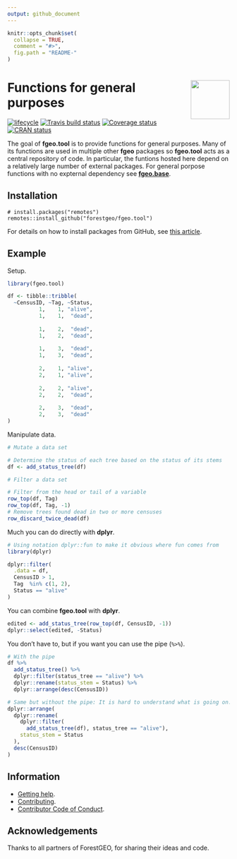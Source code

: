 ```yaml
---
output: github_document
---
```


<!-- README.md is generated from README.Rmd. Please edit that file -->

```r
knitr::opts_chunk$set(
  collapse = TRUE,
  comment = "#>",
  fig.path = "README-"
)
```

# <img src="https://i.imgur.com/m8FNhQR.png" align="right" height=88 /> Functions for general purposes

[![lifecycle](https://img.shields.io/badge/lifecycle-experimental-orange.svg)](https://www.tidyverse.org/lifecycle/#experimental)
[![Travis build status](https://travis-ci.org/forestgeo/fgeo.tool.svg?branch=master)](https://travis-ci.org/forestgeo/fgeo.tool)
[![Coverage status](https://coveralls.io/repos/github/forestgeo/fgeo.tool/badge.svg)](https://coveralls.io/r/forestgeo/fgeo.tool?branch=master)
[![CRAN status](https://www.r-pkg.org/badges/version/fgeo.tool)](https://cran.r-project.org/package=fgeo.tool)  

The goal of __fgeo.tool__ is to provide functions for general purposes.
Many of its functions are used in multiple other __fgeo__ packages so
__fgeo.tool__ acts as a central repository of code. In particular, the
funtions hosted here depend on a relatively large number of external
packages. For general porpose functions with no expternal dependency see
[__fgeo.base__](https://forestgeo.github.io/fgeo.base/).

## Installation

```
# install.packages("remotes")
remotes::install_github("forestgeo/fgeo.tool")
```

For details on how to install packages from GitHub, see [this article](https://goo.gl/dQKEeg).

## Example

Setup.

```r
library(fgeo.tool)

df <- tibble::tribble(
  ~CensusID, ~Tag, ~Status,
          1,    1, "alive",
          1,    1,  "dead",
                           
          1,    2,  "dead",
          1,    2,  "dead",
                           
          1,    3,  "dead",
          1,    3,  "dead",
                           
          2,    1, "alive",
          2,    1, "alive",
                           
          2,    2, "alive",
          2,    2,  "dead",
                           
          2,    3,  "dead",
          2,    3,  "dead"
)

```

Manipulate data.

```r
# Mutate a data set

# Determine the status of each tree based on the status of its stems
df <- add_status_tree(df)

# Filter a data set

# Filter from the head or tail of a variable
row_top(df, Tag)
row_top(df, Tag, -1)
# Remove trees found dead in two or more censuses
row_discard_twice_dead(df)
```

Much you can do directly with __dplyr__.

```r
# Using notation dplyr::fun to make it obvious where fun comes from
library(dplyr)

dplyr::filter(
  .data = df,
  CensusID > 1,
  Tag  %in% c(1, 2),
  Status == "alive"
)
```

You can combine __fgeo.tool__ with __dplyr__.

```r
edited <- add_status_tree(row_top(df, CensusID, -1))
dplyr::select(edited, -Status)
```

You don't have to, but if you want you can use the pipe (` %>% `).

```r
# With the pipe
df %>% 
  add_status_tree() %>%
  dplyr::filter(status_tree == "alive") %>%
  dplyr::rename(status_stem = Status) %>%
  dplyr::arrange(desc(CensusID))

# Same but without the pipe: It is hard to understand what is going on.
dplyr::arrange(
  dplyr::rename(
    dplyr::filter(
      add_status_tree(df), status_tree == "alive"), 
    status_stem = Status
  ), 
  desc(CensusID)
)
```

## Information

* [Getting help](SUPPORT.md).
* [Contributing](CONTRIBUTING.md).
* [Contributor Code of Conduct](CODE_OF_CONDUCT.md).

## Acknowledgements

Thanks to all partners of ForestGEO, for sharing their ideas and code.

